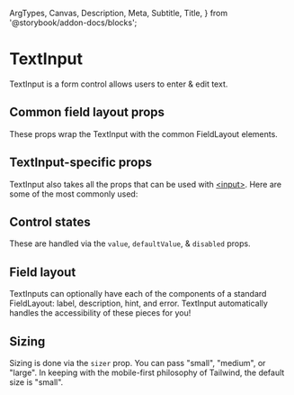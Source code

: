   ArgTypes,
  Canvas,
  Description,
  Meta,
  Subtitle,
  Title,
} from '@storybook/addon-docs/blocks';

 
<Meta title="Components/TextInput" of={Stories} />
 
# TextInput

TextInput is a form control allows users to enter & edit text.

## Common field layout props

These props wrap the TextInput with the common FieldLayout elements.

<ArgTypes of={FieldControl} sort="requiredFirst" />

## TextInput-specific props

TextInput also takes all the props that can be used with
[&lt;input&gt;](https://react.dev/reference/react-dom/components/input).
Here are some of the most commonly used:

<ArgTypes of={PureTextInput} sort="requiredFirst" />

## Control states

These are handled via the `value`, `defaultValue`, & `disabled` props.

<Canvas of={Stories.AllControlStates} sourceState="shown" />

## Field layout

TextInputs can optionally have each of the components of a standard FieldLayout:
label, description, hint, and error. TextInput automatically handles the
accessibility of these pieces for you!

<Canvas of={Stories.FieldLayout} sourceState="shown" />

## Sizing

Sizing is done via the `sizer` prop. You can pass "small", "medium", or
"large". In keeping with the mobile-first philosophy of Tailwind, the default
size is "small".

<Canvas of={Stories.AllSizes} sourceState="shown" />
